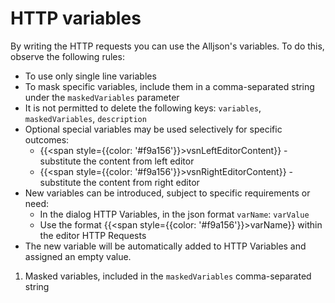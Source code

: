 # HTTP variables

By writing the HTTP requests you can use the Alljson's variables. To do this, observe the following rules:

- To use only single line variables
- To mask specific variables, include them in a comma-separated string under the `maskedVariables` parameter
- It is not permitted to delete the following keys: `variables`, `maskedVariables`, `description`
- Optional special variables may be used selectively for specific outcomes:
  - &#123;&#123;<span style={{color: '#f9a156'}}>vsnLeftEditorContent</span>&#125;&#125; - substitute the content from left editor
  - &#123;&#123;<span style={{color: '#f9a156'}}>vsnRightEditorContent</span>&#125;&#125; - substitute the content from right editor
- New variables can be introduced, subject to specific requirements or need:
  - In the dialog HTTP Variables, in the json format `varName`: `varValue`
  - Use the format &#123;&#123;<span style={{color: '#f9a156'}}>varName</span>&#125;&#125; within the editor HTTP Requests
- The new variable will be automatically added to HTTP Variables and assigned an empty value.


<ThemedImg name="HTTP_variables" />

1. Masked variables, included in the `maskedVariables` comma-separated string
